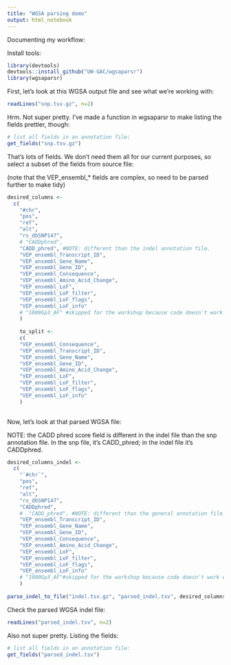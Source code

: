 ```yaml
---
title: "WGSA parsing demo"
output: html_notebook
---
```


Documenting my workflow:

Install tools:
```r
library(devtools)
devtools::install_github("UW-GAC/wgsaparsr")
library(wgsaparsr)
```

First, let's look at this WGSA output file and see what we're working with:
```r
readLines("snp.tsv.gz", n=2)
```

Hrm. Not super pretty. I've made a function in wgsaparsr to make listing the fields prettier, though:
```r
# list all fields in an annotation file: 
get_fields("snp.tsv.gz")
```

That's lots of fields. We don't need them all for our current purposes, so select a subset of the fields from source file:

(note that the VEP_ensembl_* fields are complex, so need to be parsed further to make tidy)
```r
desired_columns <- 
  c(
    "#chr",
    "pos",
    "ref",
    "alt",
    "rs_dbSNP147",
    # "CADDphred",
    "CADD_phred", #NOTE: different than the indel annotation file.
    "VEP_ensembl_Transcript_ID",
    "VEP_ensembl_Gene_Name",
    "VEP_ensembl_Gene_ID",
    "VEP_ensembl_Consequence",
    "VEP_ensembl_Amino_Acid_Change",
    "VEP_ensembl_LoF",
    "VEP_ensembl_LoF_filter",
    "VEP_ensembl_LoF_flags",
    "VEP_ensembl_LoF_info"
    # "1000Gp3_AF" #skipped for the workshop because code doesn't work with this variable name
    )
    
    to_split <-
    c(
    "VEP_ensembl_Consequence",
    "VEP_ensembl_Transcript_ID",
    "VEP_ensembl_Gene_Name",
    "VEP_ensembl_Gene_ID",
    "VEP_ensembl_Amino_Acid_Change",
    "VEP_ensembl_LoF",
    "VEP_ensembl_LoF_filter",
    "VEP_ensembl_LoF_flags",
    "VEP_ensembl_LoF_info"
    )
  

```

Now, let's look at that parsed WGSA file:


NOTE: the CADD phred score field is different in the indel file than the snp annotation file. In the snp file, it's CADD_phred; in the indel file it's CADDphred.

```r
desired_columns_indel <- 
  c(
    "`#chr`",
    "pos",
    "ref",
    "alt",
    "rs_dbSNP147",
    "CADDphred",
    #  "CADD_phred", #NOTE: different than the general annotation file.
    "VEP_ensembl_Transcript_ID",
    "VEP_ensembl_Gene_Name",
    "VEP_ensembl_Gene_ID",
    "VEP_ensembl_Consequence",
    "VEP_ensembl_Amino_Acid_Change",
    "VEP_ensembl_LoF",
    "VEP_ensembl_LoF_filter",
    "VEP_ensembl_LoF_flags",
    "VEP_ensembl_LoF_info"
    # "1000Gp3_AF"#skipped for the workshop because code doesn't work with this variable name
    )
  
parse_indel_to_file("indel.tsv.gz", "parsed_indel.tsv", desired_columns_indel, to_split, verbose = TRUE)
```

Check the parsed WGSA indel file:

```r
readLines("parsed_indel.tsv", n=2)
```

Also not super pretty. Listing the fields:
```r
# list all fields in an annotation file: 
get_fields("parsed_indel.tsv")
```
